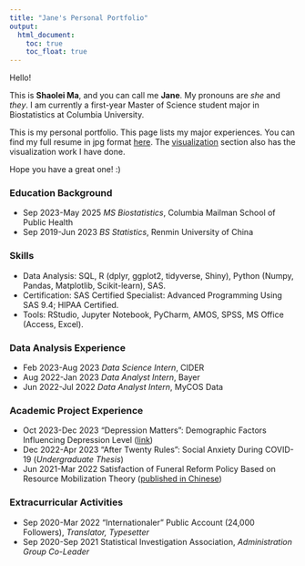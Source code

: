 ```yaml
---
title: "Jane's Personal Portfolio"
output: 
  html_document:
    toc: true
    toc_float: true
---
```


Hello!

This is **Shaolei Ma**, and you can call me **Jane**. My pronouns are *she* and *they*. I am currently a first-year Master of Science student major in Biostatistics at Columbia University.

This is my personal portfolio. This page lists my major experiences. You can find my full resume in jpg format [here](resume.html). The [visualization](visualization.html) section also has the visualization work I have done.

Hope you have a great one! :)

### Education Background

 * Sep 2023-May 2025 *MS Biostatistics*, Columbia Mailman School of Public Health
 * Sep 2019-Jun 2023 *BS Statistics*, Renmin University of China
 
### Skills

 * Data Analysis: SQL, R (dplyr, ggplot2, tidyverse, Shiny), Python (Numpy, Pandas, Matplotlib, Scikit-learn), SAS.
 * Certification: SAS Certified Specialist: Advanced Programming Using SAS 9.4; HIPAA Certified.
 * Tools: RStudio, Jupyter Notebook, PyCharm, AMOS, SPSS, MS Office (Access, Excel).

### Data Analysis Experience

 * Feb 2023-Aug 2023 *Data Science Intern*, CIDER
 * Aug 2022-Jan 2023 *Data Analyst Intern*, Bayer
 * Jun 2022-Jul 2022 *Data Analyst Intern*, MyCOS Data
 
### Academic Project Experience

 * Oct 2023-Dec 2023 "Depression Matters": Demographic Factors Influencing Depression Level ([link](https://doloreshqq.github.io/p8105_final.github.io/index.html))
 * Dec 2022-Apr 2023 "After Twenty Rules": Social Anxiety During COVID-19 (*Undergraduate Thesis*)
 * Jun 2021-Mar 2022 Satisfaction of Funeral Reform Policy Based on Resource Mobilization Theory ([published in Chinese](https://www.cnki.net/KCMS/detail/detail.aspx?dbcode=CJFD&dbname=CJFDLAST2023&filename=DXYP202310043&uniplatform=OVERSEA&v=0i-G_dhr1ffH8VL3yxC0Hu8HRF4cmIsT4LjlqP0VZeejbpFWkhYM5-vPbQS7HNNQ))
 
### Extracurricular Activities

 * Sep 2020-Mar 2022 "Internationaler" Public Account (24,000 Followers), *Translator, Typesetter*
 * Sep 2020-Sep 2021 Statistical Investigation Association, *Administration Group Co-Leader*